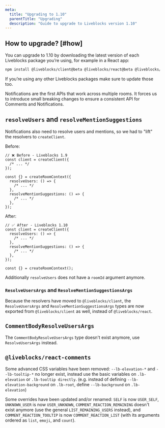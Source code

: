 ```yaml
---
meta:
  title: "Upgrading to 1.10"
  parentTitle: "Upgrading"
  description: "Guide to upgrade to Liveblocks version 1.10"
---
```


## How to upgrade? [#how]

You can upgrade to 1.10 by downloading the latest version of each Liveblocks
package you’re using, for example in a React app:

```bash
npm install @liveblocks/client@beta @liveblocks/react@beta @liveblocks/react-comments@beta @liveblocks/node@beta
```

<Banner title="Update every Liveblocks package">

If you’re using any other Liveblocks packages make sure to update those too.

</Banner>

Notifications are the first APIs that work across multiple rooms. It forces us
to introduce small breaking changes to ensure a consistent API for Comments and
Notifications.

## `resolveUsers` and `resolveMentionSuggestions`

Notifications also need to resolve users and mentions, so we had to "lift" the
resolvers to `createClient`.

Before:

```tsx file="liveblocks.config.ts"
// ❌ Before - Liveblocks 1.9
const client = createClient({
  /* ... */
});

const {} = createRoomContext({
  resolveUsers: () => {
    /* ... */
  },
  resolveMentionSuggestions: () => {
    /* ... */
  },
});
```

After:

```tsx file="liveblocks.config.ts"
// ✅ After - Liveblocks 1.10
const client = createClient({
  resolveUsers: () => {
    /* ... */
  },
  resolveMentionSuggestions: () => {
    /* ... */
  },
});

const {} = createRoomContext();
```

Additionally `resolveUsers` does not have a `roomId` argument anymore.

### `ResolveUsersArgs` and `ResolveMentionSuggestionsArgs`

Because the resolvers have moved to `@liveblocks/client`, the `ResolveUsersArgs`
and `ResolveMentionSuggestionsArgs` types are now exported from
`@liveblocks/client` as well, instead of `@liveblocks/react`.

## `CommentBodyResolveUsersArgs`

The `CommentBodyResolveUsersArgs` type doesn't exist anymore, use
`ResolveUsersArgs` instead.

## `@liveblocks/react-comments`

Some advanced CSS variables have been removed: `--lb-elevation-*` and
`--lb-tooltip-*` no longer exist, instead use the basic variables on
`.lb-elevation` or `.lb-tooltip directly`. (e.g. instead of defining
`--lb-elevation-background` on `.lb-root`, define `--lb-background` on
`.lb-elevation`)

Some overrides have been updated and/or renamed: `SELF` is now `USER_SELF`,
`UNKNOWN_USER` is now `USER_UNKNOWN`, `COMMENT_REACTION_REMAINING` doesn't exist
anymore (use the general `LIST_REMAINING_USERS` instead), and
`COMMENT_REACTION_TOOLTIP` is now `COMMENT_REACTION_LIST` (with its arguments
ordered as `list`, `emoji`, and `count`).
